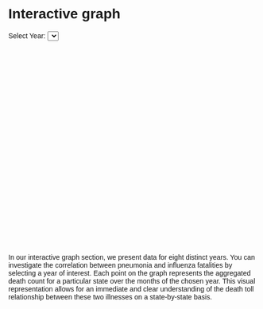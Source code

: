 # Interactive graph
<style>
  *   {
    font-family: sans-serif
  }
</style>

<div>
  <label for="yearSelector">Select Year:</label>
  <select id="yearSelector"></select>
</div>
<div id="scatterplot" style="width: 600px; height: 400px;"></div>
<script src="https://cdn.jsdelivr.net/npm/d3@7"></script>
<script src="scripts/myscript.js"></script>


In our interactive graph section, we present data for eight distinct years. You can investigate the correlation between pneumonia and influenza fatalities by selecting a year of interest. Each point on the graph represents the aggregated death count for a particular state over the months of the chosen year. This visual representation allows for an immediate and clear understanding of the death toll relationship between these two illnesses on a state-by-state basis.


